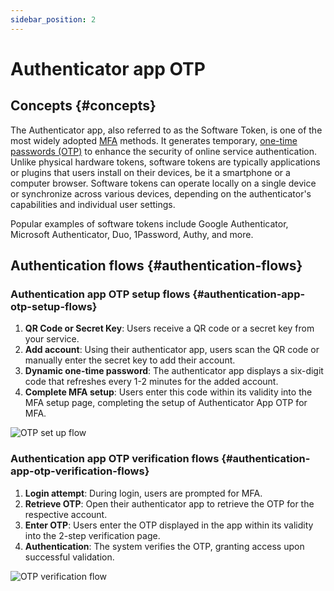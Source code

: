 ```yaml
---
sidebar_position: 2
---
```


# Authenticator app OTP

## Concepts \{#concepts}

The Authenticator app, also referred to as the Software Token, is one of the most widely adopted [MFA](https://auth.wiki/mfa) methods. It generates temporary, [one-time passwords (OTP)](https://auth.wiki/otp) to enhance the security of online service authentication. Unlike physical hardware tokens, software tokens are typically applications or plugins that users install on their devices, be it a smartphone or a computer browser. Software tokens can operate locally on a single device or synchronize across various devices, depending on the authenticator's capabilities and individual user settings.

Popular examples of software tokens include Google Authenticator, Microsoft Authenticator, Duo, 1Password, Authy, and more.

## Authentication flows \{#authentication-flows}

### Authentication app OTP setup flows \{#authentication-app-otp-setup-flows}

1. **QR Code or Secret Key**: Users receive a QR code or a secret key from your service.
2. **Add account**: Using their authenticator app, users scan the QR code or manually enter the secret key to add their account.
3. **Dynamic one-time password**: The authenticator app displays a six-digit code that refreshes every 1-2 minutes for the added account.
4. **Complete MFA setup**: Users enter this code within its validity into the MFA setup page, completing the setup of Authenticator App OTP for MFA.

<img src="/img/assets/otp-set-up-flow.png" alt="OTP set up flow" />

### Authentication app OTP verification flows \{#authentication-app-otp-verification-flows}

1. **Login attempt**: During login, users are prompted for MFA.
2. **Retrieve OTP**: Open their authenticator app to retrieve the OTP for the respective account.
3. **Enter OTP**: Users enter the OTP displayed in the app within its validity into the 2-step verification page.
4. **Authentication**: The system verifies the OTP, granting access upon successful validation.

<img src="/img/assets/otp-verification-flow.png" alt="OTP verification flow" />
